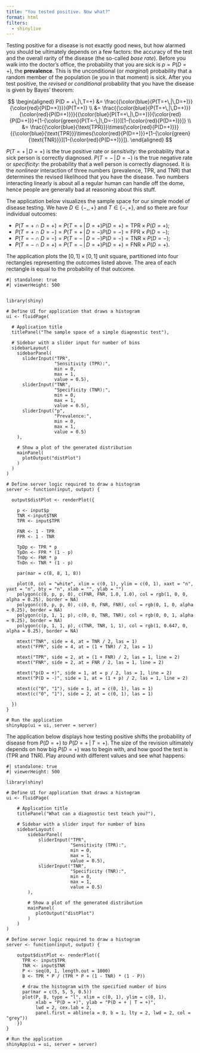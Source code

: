 ```yaml
---
title: "You tested positive. Now what?"
format: html
filters:
  - shinylive
---
```


Testing positive for a disease is not exactly good news, but how alarmed you should be ultimately depends on a few factors: the accuracy of the test and the overall rarity of the disease (the so-called *base rate*). Before you walk into the doctor's office, the probability that you are sick is $p = P(D=+)$, the **prevalence**. This is the unconditional (or *marginal*) probability that a random member of the population (ie you in that moment) is sick. After you test positive, the *revised* or *conditional* probability that you have the disease is given by Bayes' theorem:

$$
\begin{aligned}
P(D = +\,|\,T=+)
&=
\frac{{\color{blue}{P(T=+\,|\,D=+)}}{\color{red}{P(D=+)}}}{P(T=+)}
\\
&=
\frac{{\color{blue}{P(T=+\,|\,D=+)}}{\color{red}{P(D=+)}}}{{\color{blue}{P(T=+\,|\,D=+)}}{\color{red}{P(D=+)}}+[1-{\color{green}{P(T=-\,|\,D=-)}}][1-{\color{red}{P(D=+)}}]}
\\
&=
\frac{{\color{blue}{\text{TPR}}}\times{\color{red}{P(D=+)}}}{{\color{blue}{\text{TPR}}}\times{\color{red}{P(D=+)}}+[1-{\color{green}{\text{TNR}}}][1-{\color{red}{P(D=+)}}]}.
\end{aligned}
$$

$P(T=+\,|\,D=+)$ is the true positive rate or *sensitivity*: the probability that a sick person is correctly diagnosed. $P(T=-\,|\,D=-)$ is the true negative rate or *specificity*: the probability that a well person is correctly diagnosed. It is the *nonlinear* interaction of three numbers (prevalence, TPR, and TNR) that determines the revised likelihood that you have the disease. Two numbers interacting linearly is about all a regular human can handle off the dome, hence people are generally bad at reasoning about this stuff.

The application below visualizes the sample space for our simple model of disease testing. We have $D\in\{-,,\,+\}$ and $T\in\{-,\,+\}$, and so there are four individual outcomes:

- $P(T = +\cap D=+)=P(T=+\,|\,D=+)P(D=+)=\text{TPR}\times P(D=+)$;
- $P(T = +\cap D=-)=P(T=+\,|\,D=-)P(D=-)=\text{FPR}\times P(D=-)$;
- $P(T = -\cap D=-)=P(T=-\,|\,D=-)P(D=-)=\text{TNR}\times P(D=-)$;
- $P(T = -\cap D=+)=P(T=-\,|\,D=+)P(D=+)=\text{FNR}\times P(D=+)$.

The application plots the $[0,\,1]\times[0,\,1]$ unit square, partitioned into four rectangles representing the outcomes listed above. The area of each rectangle is equal to the probability of that outcome.

```shinylive-r
#| standalone: true
#| viewerHeight: 500


library(shiny)

# Define UI for application that draws a histogram
ui <- fluidPage(
  
  # Application title
  titlePanel("The sample space of a simple diagnostic test"),
  
  # Sidebar with a slider input for number of bins 
  sidebarLayout(
    sidebarPanel(
      sliderInput("TPR",
                  "Sensitivity (TPR):",
                  min = 0,
                  max = 1,
                  value = 0.5),
      sliderInput("TNR",
                  "Specificity (TNR):",
                  min = 0,
                  max = 1,
                  value = 0.5),
      sliderInput("p",
                  "Prevalence:",
                  min = 0,
                  max = 1,
                  value = 0.5)
    ),
    
    # Show a plot of the generated distribution
    mainPanel(
      plotOutput("distPlot")
    )
  )
)

# Define server logic required to draw a histogram
server <- function(input, output) {
  
  output$distPlot <- renderPlot({
    
    p <- input$p
    TNR <-input$TNR
    TPR <- input$TPR
    
    FNR <- 1 - TPR
    FPR <- 1 - TNR
    
    TpDp <- TPR * p
    TpDn <- FPR * (1 - p)
    TnDp <- FNR * p
    TnDn <- TNR * (1 - p)
    
    par(mar = c(8, 8, 1, 8))
    
    plot(0, col = "white", xlim = c(0, 1), ylim = c(0, 1), xaxt = "n", yaxt = "n", bty = "n", xlab = "", ylab = "")
    polygon(c(0, p, p, 0), c(FNR, FNR, 1.0, 1.0), col = rgb(1, 0, 0, alpha = 0.25), border = NA)
    polygon(c(0, p, p, 0), c(0, 0, FNR, FNR), col = rgb(0, 1, 0, alpha = 0.25), border = NA)
    polygon(c(p, 1, 1, p), c(0, 0, TNR, TNR), col = rgb(0, 0, 1, alpha = 0.25), border = NA)
    polygon(c(p, 1, 1, p), c(TNR, TNR, 1, 1), col = rgb(1, 0.647, 0, alpha = 0.25), border = NA)
    
    mtext("TNR", side = 4, at = TNR / 2, las = 1)
    mtext("FPR", side = 4, at = (1 + TNR) / 2, las = 1)
    
    mtext("TPR", side = 2, at = (1 + FNR) / 2, las = 1, line = 2)
    mtext("FNR", side = 2, at = FNR / 2, las = 1, line = 2)
    
    mtext("p(D = +)", side = 1, at = p / 2, las = 1, line = 2)
    mtext("P(D = -)", side = 1, at = (1 + p) / 2, las = 1, line = 2)
    
    mtext(c("0", "1"), side = 1, at = c(0, 1), las = 1)
    mtext(c("0", "1"), side = 2, at = c(0, 1), las = 1)
    
  })
}

# Run the application 
shinyApp(ui = ui, server = server)

```

The application below displays how testing positive shifts the probability of disease from $P(D=+)$ to $P(D = +\,|\,T=+)$. The size of the revision ultimately depends on how big $P(D=+)$ was to begin with, and how good the test is (TPR and TNR). Play around with different values and see what happens:

```shinylive-r
#| standalone: true
#| viewerHeight: 500

library(shiny)

# Define UI for application that draws a histogram
ui <- fluidPage(

    # Application title
    titlePanel("What can a diagnostic test teach you?"),

    # Sidebar with a slider input for number of bins 
    sidebarLayout(
        sidebarPanel(
            sliderInput("TPR",
                        "Sensitivity (TPR):",
                        min = 0,
                        max = 1,
                        value = 0.5),
            sliderInput("TNR",
                        "Specificity (TNR):",
                        min = 0,
                        max = 1,
                        value = 0.5)
        ),

        # Show a plot of the generated distribution
        mainPanel(
           plotOutput("distPlot")
        )
    )
)

# Define server logic required to draw a histogram
server <- function(input, output) {

    output$distPlot <- renderPlot({
      TPR <- input$TPR
      TNR <- input$TNR
      P <- seq(0, 1, length.out = 1000)
      B <- TPR * P / (TPR * P + (1 - TNR) * (1 - P))

      # draw the histogram with the specified number of bins
      par(mar = c(5, 5, 5, 0.5))
      plot(P, B, type = "l", xlim = c(0, 1), ylim = c(0, 1),
           xlab = "P(D = +)", ylab = "P(D = + | T = +)",
           lwd = 2, cex.lab = 2,
           panel.first = abline(a = 0, b = 1, lty = 2, lwd = 2, col = "grey"))
    })
}

# Run the application 
shinyApp(ui = ui, server = server)
```